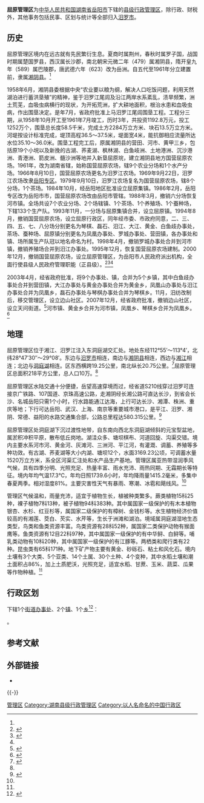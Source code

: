 {{Infobox China County
| Belong = [[湖南省|湖南省]][[岳阳市|岳阳市]]
}}
'''屈原管理区'''为[[中华人民共和国|中华人民共和国]][[湖南省|湖南省]][[岳阳市|岳阳市]]下辖的[[县级行政管理区|县级行政管理区]]，除行政、财税外，其他事务包括民事、区划与统计等全部归入[[汨罗市|汨罗市]]。
==历史==
屈原管理区境内在远古就有先民繁衍生息。夏商时属荆州，春秋时属罗子国，战国时期属楚国罗县，西汉属长沙郡，南北朝宋元微二年（479）属湘阴县，隋开皇九年（589）属巴陵郡，唐武德六年（623）改为岳洲。自五代至1961年分立建置前，隶属[[湘阴县|湘阴县]]。<ref name=quyuan31134></ref>

1958年6月，湘阴县委根据中央“农业要以粮为纲，解决人口吃饭问题，利用天然湖泊进行蓄洪垦殖”的精神，鉴于汨罗江尾闾及沿江两岸水系紊乱，渍旱频繁，洲土荒芜，血吸虫病横行的现状，为开拓荒洲，扩大耕地面积，根治水患和血吸虫病，作出围垦决定。是年7月，省政府批准上马汨罗江尾闾围垦工程。工程分三期，从1958年10月开工至1961年7月竣工，历时3年，共投资1192.8万元，投工1252万个，围垦总长度58.5千米，完成土方2284万立方米、块石13.5万立方米。河堤按设计标准完成，堤顶高程36.5～37.5米，堤面宽4米，能抗御相应流量所达水位35.10～36.0米。围垦工程完工后，原属湘阴县的营田、河市、黄甲三乡，包括原19个小垸以及新挽的古湖、荞麦湖、枫林湖、白鱼岐洲、土地港洲、沉沙港洲、青港洲、箭皮洲、髓沙洲等地并入新垦屈原垸，建立湘阴县地方国营屈原农场。1961年，改为湖南省辖，始称国营屈原农场，辖9个农业分场和1个水产分场。1966年8月10日，国营屈原农场更名为汨罗江农场。1969年9月22日，汨罗江农场改隶[[岳阳专区|岳阳专区]]。1979年9月10日，汨罗江农场复名为国营屈原农场，辖8个分场，1个茶场。1984年10月，经岳阳地区批准设立屈原集镇。1986年2月，岳阳专区改为岳阳市市，国营屈原农场改由岳阳市管辖。1988年3月，撤销六分场恢复河市镇。全场共设7个农业分场、2个场辖镇、1个茶场、1个养殖场、1个蚕种场，下辖133个生产队。1993年11月，一分场与屈原集镇合并，设立屈原镇。1994年8月，撤销国营屈原农场，设立屈原行政区，同年经市委、市政府同意，二、三、四、五、七、八分场分别更名为琴棋、磊石、汨江、大江、黄金、白鱼歧办事处，茶场、蚕种场、屈原镇分别更名为凤凰办事处、罗城办事处、营田镇，各办事处和镇、场所属生产队冠以地名命名为村。1998年4月，撤销罗城办事处合并到河市镇，撤销养殖场合并到汨江办事处。1995年12月，恢复国营屈原农场建制。2000年12月，撤销国营屈原农场，设立屈原管理区，为岳阳市人民政府派出机构，全面行使县级人民政府管理职能（正县级）。<ref name=quyuan31134>{{Cite web|url=http://www.quyuan.gov.cn/31127/31128/31134/content_885476.html|title=屈原文化|accessdate=2020-09-08|archive-date=2020-12-26|archive-url=https://web.archive.org/web/20201226094343/http://www.quyuan.gov.cn/31127/31128/31134/content_885476.html}}</ref><ref name=quyuan31129>{{Cite web|url=http://www.quyuan.gov.cn/31127/31128/31129/content_885471.html|title=屈原管理区概况|accessdate=2020-09-08|archive-date=2020-12-26|archive-url=https://web.archive.org/web/20201226094347/http://www.quyuan.gov.cn/31127/31128/31129/content_885471.html}}</ref><ref name=岳阳市屈原管理区志></ref>

2003年4月，经省政府批准，将9个办事处、镇，合并为5个乡镇，其中白鱼歧办事处合并到营田镇，大江办事处与黄金办事处合并为黄金乡，凤凰山办事处与汨江办事处合并为凤凰乡，磊石办事处与琴棋办事处合并为琴棋乡。11月，汨纺改制后，移交管理区，设立边山社区。2007年12月，经省政府批准，撤销边山社区，设立天问街道。<ref name=岳阳市屈原管理区志>{{Cite web|url=http://www.yueyang.gov.cn/yysqw/43332/43334/54555/content_1448692.html|title=岳阳市屈原管理区志|accessdate=2020-09-08|archive-date=2020-12-26|archive-url=https://web.archive.org/web/20201226094350/http://www.yueyang.gov.cn/yysqw/43332/43334/54555/content_1448692.html}}</ref>河市镇、黄金乡合并为河市镇，凤凰乡、琴棋乡合并为凤凰乡。<ref >{{Cite web|url=https://www.sohu.com/a/46787114_119913|title=岳阳9县市区乡镇区划均有调整 撤并名录|accessdate=2020-09-08|date=2015-12-07|archive-date=2020-12-26|archive-url=https://web.archive.org/web/20201226094344/https://www.sohu.com/a/46787114_119913}}</ref>

==地理==
屈原管理区位于湘江、汨罗江注入东洞庭湖交汇处。地处东经112°55′～113°4′，北纬28°47′30″～29°08′。东边与[[汨罗市|汨罗市]]相连，南边与[[湘阴县|湘阴县]]相连，西边与[[湘江|湘江]]相连；北边与[[洞庭湖|洞庭湖]]相连。区东西横跨19.25公里，南北纵长20.75公里。<ref>{{Cite web|url=http://www.quyuan.gov.cn/31127/31128/31131/content_885473.html|title=地理环境|accessdate=2020-09-08|archive-date=2020-12-26|archive-url=https://web.archive.org/web/20201226094352/http://www.quyuan.gov.cn/31127/31128/31131/content_885473.html}}</ref>屈原管理区总面积218平方公里，总人口10万。<ref name=quyuan31129></ref>

屈原管理区水陆交通十分便捷，岳望高速穿境而过，经省道S210线穿过汨罗可连接京广铁路、107国道、京珠高速公路，走湘阴经长湘公路可直达长沙，到省会长沙、名城岳阳只需1个小时，行水路能通江达海，上行可达长沙、湘潭、株洲、重庆等地；下行可达岳阳、武汉、上海、南京等重要城市港口，是平江、汨罗、湘阴、常德、益阳的水路交通集合部，公路总里程达580.315公里。<ref>{{Cite web|url=http://www.quyuan.gov.cn/31127/31128/31133/content_885475.html|title=区位交通|accessdate=2020-09-08|archive-date=2020-12-26|archive-url=https://web.archive.org/web/20201226094319/http://www.quyuan.gov.cn/31127/31128/31133/content_885475.html}}</ref>

屈原管理区处洞庭湖下沉过渡性地带，自东南向西北东洞庭湖倾斜的元宝型盆地，属淤积冲积平原，散布低丘岗地。湖洼众多、塘坝棋布、河道回旋、沟渠交错。境内主要水系河市河、黄金河、灰滩河、三洲河、平江河，有灌溉、调蓄、养殖等多种功效。有古湖、荞麦湖等大小内湖、塘坝12个，水面3169.23公顷，可调蓄水量1520万立方米，系全区河渠汇注处和水产品生产基地。管理区属亚热带湿润季风气候，具有四季分明、光照充足、热量丰富、雨水充沛、雨热同期、无霜期长等特征。境内年均气温17.3℃，年均日照1739.6小时，年均降雨量1415.2毫米，多集中春夏两季。相对湿度81%。主要灾害性天气有暴雨、寒潮、冰雹和飓线风。<ref name=岳阳市屈原管理区志></ref>

管理区气候温和，雨量充沛，适宜于植物生长，植被种类繁多。蕨类植物15科25种，裸子植物7科13种，被子植物94科383种。其中属国家一级保护的有木本植物银杏、水杉、红豆杉等，属国家二级保护的有樟树、金钱杉等。水生植物经济价值较高的有湘莲、茭白、芡实、水芹等，生长于洲滩和湖泊。境域属洞庭湖湿地生态类型，鸟类和鱼类资源丰富。鸟类资源有28科52种，属国家二类保护动物有猴面鹰等。鱼类资源有12目22科97种，其中属国家一级保护的有中华鲟、白鲟等。哺乳类动物有10科20种，其中属国家一级保护的有江豚等。两栖类和爬行类有22种。昆虫类有65科171种。地下矿产物主要有黄金、砂砾石、粘土和风化石。境内土壤有3个大类、5个亚类、14个土属、30个土种、4个变种，其中水稻土壤和潮土面积占86%，加上土质肥沃，光照充足，适宜水稻、甘蔗、玉米、蔬菜、瓜果等作物种植。<ref name=岳阳市屈原管理区志></ref>

== 行政区划 ==
{{PAGENAMEBASE}}下辖1个[[街道办事处|街道办事处]]、2个[[行政建制镇|镇]]、1个[[乡_(中华人民共和国)|乡]]<ref>{{PRC admin/ref sgc|43/06/71}}</ref>：

{{PRC admin/children|43/06/71}}。

== 参考文献 ==
{{reflist}}

== 外部链接 ==
* {{Official website|http://www.quyuan.gov.cn/|name=岳阳市屈原管理区管理委员会}}

{{-}}
{{屈原管理区行政区划}}
{{岳阳市行政区划}}
{{湖南行政区划}}

[[Category:岳阳行政区划|管理区]]
[[Category:湖南县级行政管理区|Category:湖南县级行政管理区]]
[[Category:以人名命名的中国行政区|Category:以人名命名的中国行政区]]